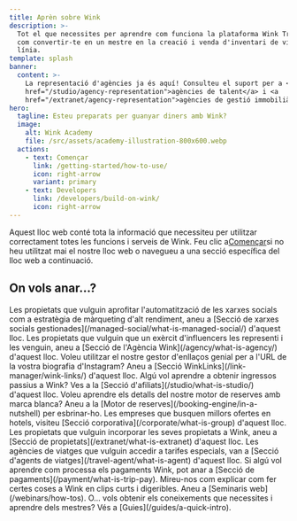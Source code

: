 ```yaml
---
title: Aprèn sobre Wink
description: >-
  Tot el que necessites per aprendre com funciona la plataforma Wink Travel i
  com convertir-te en un mestre en la creació i venda d'inventari de viatges en
  línia.
template: splash
banner:
  content: >-
    La representació d'agències ja és aquí! Consulteu el suport per a <a
    href="/studio/agency-representation">agències de talent</a> i <a
    href="/extranet/agency-representation">agències de gestió immobiliària</a>.
hero:
  tagline: Esteu preparats per guanyar diners amb Wink?
  image:
    alt: Wink Academy
    file: /src/assets/academy-illustration-800x600.webp
  actions:
    - text: Començar
      link: /getting-started/how-to-use/
      icon: right-arrow
      variant: primary
    - text: Developers
      link: /developers/build-on-wink/
      icon: right-arrow
---
```


Aquest lloc web conté tota la informació que necessiteu per utilitzar correctament totes les funcions i serveis de Wink. Feu clic a[Començar](/getting-started/how-to-use)si no heu utilitzat mai el nostre lloc web o navegueu a una secció específica del lloc web a continuació.

## On vols anar...?

<CardGrid stagger>
  <Card title="Xarxes socials gestionades" icon="seti:info">
    Les propietats que vulguin aprofitar l'automatització de les xarxes socials com a estratègia de màrqueting d'alt rendiment, aneu a [Secció de xarxes socials gestionades](/managed-social/what-is-managed-social/) d'aquest lloc.
  </Card>

  <Card title="Agència Wink" icon="seti:info">
    Les propietats que vulguin que un exèrcit d'influencers les representi i les venguin, aneu a [Secció de l'Agència Wink](/agency/what-is-agency/) d'aquest lloc.
  </Card>

  <Card title="WinkLinks" icon="seti:info">
    Voleu utilitzar el nostre gestor d'enllaços genial per a l'URL de la vostra biografia d'Instagram? Aneu a [Secció WinkLinks](/link-manager/wink-links/) d'aquest lloc.
  </Card>

  <Card title="Afiliats" icon="seti:info">
    Algú vol aprendre a obtenir ingressos passius a Wink? Ves a la [Secció d'afiliats](/studio/what-is-studio/) d'aquest lloc.
  </Card>

  <Card title="Motor de reserves" icon="seti:info">
    Voleu aprendre els detalls del nostre motor de reserves amb marca blanca? Aneu a la [Motor de reserves](/booking-engine/in-a-nutshell) per esbrinar-ho.
  </Card>

  <Card title="Corporacions" icon="seti:info">
    Les empreses que busquen millors ofertes en hotels, visiteu [Secció corporativa](/corporate/what-is-group) d'aquest lloc.
  </Card>

  <Card title="Propietats" icon="seti:info">
    Les propietats que vulguin incorporar les seves propietats a Wink, aneu a [Secció de propietats](/extranet/what-is-extranet) d'aquest lloc.
  </Card>

  <Card title="Agents de viatges" icon="seti:info">
    Les agències de viatges que vulguin accedir a tarifes especials, van a [Secció d'agents de viatges](/travel-agent/what-is-agent) d'aquest lloc.
  </Card>

  <Card title="Pagaments" icon="seti:info">
    Si algú vol aprendre com processa els pagaments Wink, pot anar a [Secció de pagaments](/payment/what-is-trip-pay).
  </Card>

  <Card title="Seminaris web" icon="seti:info">
    Mireu-nos com explicar com fer certes coses a Wink en clips curts i digeribles. Aneu a [Seminaris web](/webinars/how-tos).
  </Card>

  <Card title="Guies" icon="seti:info">
    O... vols obtenir els coneixements que necessites i aprendre dels mestres? Vés a [Guies](/guides/a-quick-intro).
  </Card>
</CardGrid>

